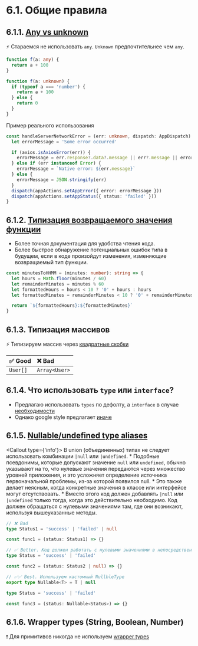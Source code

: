
# 6.1. Общие правила

## 6.1.1. [Any vs unknown](https://google.github.io/styleguide/tsguide.html#any-unknown)

⚡ Стараемся не использовать `any`. `Unknown` предпочтительнее чем `any`.

```ts showLineNumbers
function f(a: any) {
  return a + 100
}

function f(a: unknown) {
  if (typeof a === 'number') {
    return a + 100
  } else {
    return 0
  }
}
```

Пример реального использования

```ts showLineNumbers /err: unknown/
const handleServerNetworkError = (err: unknown, dispatch: AppDispatch): void => {
  let errorMessage = 'Some error occurred'

  if (axios.isAxiosError(err)) {
    errorMessage = err.response?.data?.message || err?.message || errorMessage
  } else if (err instanceof Error) {
    errorMessage = `Native error: ${err.message}`
  } else {
    errorMessage = JSON.stringify(err)
  }
  dispatch(appActions.setAppError({ error: errorMessage }))
  dispatch(appActions.setAppStatus({ status: 'failed' }))
}
```

## 6.1.2. [Типизация возвращаемого значения функции](https://google.github.io/styleguide/tsguide.html#return-types)

- Более точная документация для удобства чтения кода.
- Более быстрое обнаружение потенциальных ошибок типа в будущем, если в коде произойдут изменения, изменяющие возвращаемый тип функции.

```ts showLineNumbers /string/
const minutesToHHMM = (minutes: number): string => {
  let hours = Math.floor(minutes / 60)
  let remainderMinutes = minutes % 60
  let formattedHours = hours < 10 ? '0' + hours : hours
  let formattedMinutes = remainderMinutes < 10 ? '0' + remainderMinutes : remainderMinutes

  return `${formattedHours}:${formattedMinutes}`
}
```

## 6.1.3. Типизация массивов

⚡ Типизируем массив через [квадратные скобки](https://google.github.io/styleguide/tsguide.html#arrayt-type)

| ✅ Good  | ❌ Bad        |
| :------- | :------------ |
| `User[]` | `Array<User>` |

## 6.1.4. Что использовать `type` или `interface`?

- Предлагаю использовать `types` по дефолту, а `interface` в случае [необходимости](https://youtu.be/zM9UPcIyyhQ?si=fAIJVNTf8gUsxDsI)
- Однако google style предлагает [иначе](https://google.github.io/styleguide/tsguide.html#interfaces-vs-type-aliases)

## 6.1.5. [Nullable/undefined type aliases](https://google.github.io/styleguide/tsguide.html#nullableundefined-type-aliases)

<Callout type={'info'}>
    В union (объединенных) типах не следует использовать комбинации `|null` или `|undefined`.
    * Подобные псевдонимы, которые допускают значение `null` или `undefined`, обычно указывают на то,
    что нулевые значения передаются через множество уровней приложения, и это усложняет определение
    источника первоначальной проблемы, из-за которой появился null.
    * Это также делает неясным, когда
    конкретные значения в классе или интерфейсе могут отсутствовать.
    * Вместо этого код должен
    добавлять `|null` или `|undefined` только тогда, когда это действительно необходимо. Код должен
    обращаться с нулевыми значениями там, где они возникают, используя вышеуказанные методы.
</Callout>

```ts
// ❌ Bad
type Status1 = 'success' | 'failed' | null

const func1 = (status: Status1) => {}

// ✅ Better. Код должен работать с нулевыми значениями в непосредственной близости от места их возникновения
type Status = 'success' | 'failed'

const func2 = (status: Status2 | null) => {}

// ✅✅ Best. Используем кастомный NullbleType
export type Nullable<T> = T | null

type Status = 'success' | 'failed'

const func3 = (status: Nullable<Status>) => {}
```

## 6.1.6. Wrapper types (String, Boolean, Number)

❗ Для примитивов никогда не используем [wrapper types](https://google.github.io/styleguide/tsguide.html#wrapper-types)
